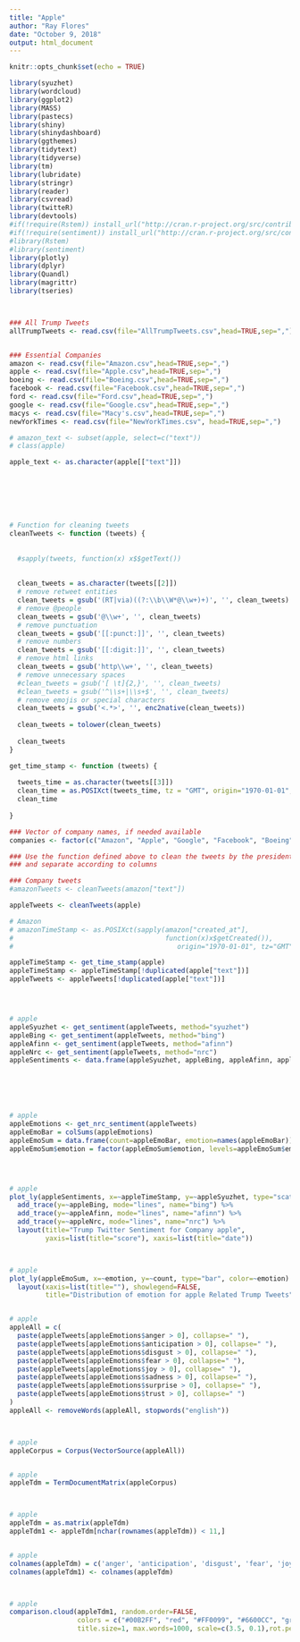 ---
title: "Apple"
author: "Ray Flores"
date: "October 9, 2018"
output: html_document
---

```{r setup, include=FALSE}
knitr::opts_chunk$set(echo = TRUE)

library(syuzhet)
library(wordcloud)
library(ggplot2)
library(MASS)
library(pastecs)
library(shiny)
library(shinydashboard)
library(ggthemes)
library(tidytext)
library(tidyverse)
library(tm)
library(lubridate)
library(stringr)
library(reader)
library(csvread)
library(twitteR)
library(devtools)
#if(!require(Rstem)) install_url("http://cran.r-project.org/src/contrib/Archive/Rstem/Rstem_0.4-1.tar.gz")
#if(!require(sentiment)) install_url("http://cran.r-project.org/src/contrib/Archive/sentiment/sentiment_0.2.tar.gz")
#library(Rstem)
#library(sentiment)
library(plotly)
library(dplyr)
library(Quandl)
library(magrittr)
library(tseries)



### All Trump Tweets
allTrumpTweets <- read.csv(file="AllTrumpTweets.csv",head=TRUE,sep=",")


### Essential Companies
amazon <- read.csv(file="Amazon.csv",head=TRUE,sep=",")
apple <- read.csv(file="Apple.csv",head=TRUE,sep=",")
boeing <- read.csv(file="Boeing.csv",head=TRUE,sep=",")
facebook <- read.csv(file="Facebook.csv",head=TRUE,sep=",")
ford <- read.csv(file="Ford.csv",head=TRUE,sep=",")
google <- read.csv(file="Google.csv",head=TRUE,sep=",")
macys <- read.csv(file="Macy's.csv",head=TRUE,sep=",")
newYorkTimes <- read.csv(file="NewYorkTimes.csv", head=TRUE,sep=",")

# amazon_text <- subset(apple, select=c("text"))
# class(apple)

apple_text <- as.character(apple[["text"]])







# Function for cleaning tweets
cleanTweets <- function (tweets) {
  
  
  #sapply(tweets, function(x) x$$getText())
  
  
  clean_tweets = as.character(tweets[[2]])
  # remove retweet entities
  clean_tweets = gsub('(RT|via)((?:\\b\\W*@\\w+)+)', '', clean_tweets)
  # remove @people
  clean_tweets = gsub('@\\w+', '', clean_tweets)
  # remove punctuation
  clean_tweets = gsub('[[:punct:]]', '', clean_tweets)
  # remove numbers
  clean_tweets = gsub('[[:digit:]]', '', clean_tweets)
  # remove html links
  clean_tweets = gsub('http\\w+', '', clean_tweets)
  # remove unnecessary spaces
  #clean_tweets = gsub('[ \t]{2,}', '', clean_tweets)
  #clean_tweets = gsub('^\\s+|\\s+$', '', clean_tweets)
  # remove emojis or special characters
  clean_tweets = gsub('<.*>', '', enc2native(clean_tweets))
  
  clean_tweets = tolower(clean_tweets)
  
  clean_tweets
}

get_time_stamp <- function (tweets) {
  
  tweets_time = as.character(tweets[[3]])
  clean_time = as.POSIXct(tweets_time, tz = "GMT", origin="1970-01-01", format = "%D %k ")
  clean_time
  
}

### Vector of company names, if needed available
companies <- factor(c("Amazon", "Apple", "Google", "Facebook", "Boeing", "Ford"))

### Use the function defined above to clean the tweets by the president 
### and separate according to columns 

### Company tweets
#amazonTweets <- cleanTweets(amazon["text"])

appleTweets <- cleanTweets(apple)

# Amazon
# amazonTimeStamp <- as.POSIXct(sapply(amazon["created_at"], 
#                                      function(x)x$getCreated()), 
#                                         origin="1970-01-01", tz="GMT")

appleTimeStamp <- get_time_stamp(apple)
appleTimeStamp <- appleTimeStamp[!duplicated(apple["text"])]
appleTweets <- appleTweets[!duplicated(apple["text"])]




# apple
appleSyuzhet <- get_sentiment(appleTweets, method="syuzhet")
appleBing <- get_sentiment(appleTweets, method="bing")
appleAfinn <- get_sentiment(appleTweets, method="afinn")
appleNrc <- get_sentiment(appleTweets, method="nrc")
appleSentiments <- data.frame(appleSyuzhet, appleBing, appleAfinn, appleNrc, appleTimeStamp)






# apple
appleEmotions <- get_nrc_sentiment(appleTweets)
appleEmoBar = colSums(appleEmotions)
appleEmoSum = data.frame(count=appleEmoBar, emotion=names(appleEmoBar))
appleEmoSum$emotion = factor(appleEmoSum$emotion, levels=appleEmoSum$emotion[order(appleEmoSum$count, decreasing = TRUE)])




# apple
plot_ly(appleSentiments, x=~appleTimeStamp, y=~appleSyuzhet, type="scatter", mode="jitter", name="syuzhet") %>%
  add_trace(y=~appleBing, mode="lines", name="bing") %>%
  add_trace(y=~appleAfinn, mode="lines", name="afinn") %>%
  add_trace(y=~appleNrc, mode="lines", name="nrc") %>%
  layout(title="Trump Twitter Sentiment for Company apple",
         yaxis=list(title="score"), xaxis=list(title="date"))



# apple
plot_ly(appleEmoSum, x=~emotion, y=~count, type="bar", color=~emotion) %>%
  layout(xaxis=list(title=""), showlegend=FALSE,
         title="Distribution of emotion for apple Related Trump Tweets")


# apple
appleAll = c(
  paste(appleTweets[appleEmotions$anger > 0], collapse=" "),
  paste(appleTweets[appleEmotions$anticipation > 0], collapse=" "),
  paste(appleTweets[appleEmotions$disgust > 0], collapse=" "),
  paste(appleTweets[appleEmotions$fear > 0], collapse=" "),
  paste(appleTweets[appleEmotions$joy > 0], collapse=" "),
  paste(appleTweets[appleEmotions$sadness > 0], collapse=" "),
  paste(appleTweets[appleEmotions$surprise > 0], collapse=" "),
  paste(appleTweets[appleEmotions$trust > 0], collapse=" ")
)
appleAll <- removeWords(appleAll, stopwords("english"))



# apple
appleCorpus = Corpus(VectorSource(appleAll))


# apple
appleTdm = TermDocumentMatrix(appleCorpus)



# apple
appleTdm = as.matrix(appleTdm)
appleTdm1 <- appleTdm[nchar(rownames(appleTdm)) < 11,]


# apple
colnames(appleTdm) = c('anger', 'anticipation', 'disgust', 'fear', 'joy', 'sadness', 'surprise', 'trust')
colnames(appleTdm1) <- colnames(appleTdm)



# apple
comparison.cloud(appleTdm1, random.order=FALSE,
                 colors = c("#00B2FF", "red", "#FF0099", "#6600CC", "green", "orange", "blue", "brown"),
                 title.size=1, max.words=1000, scale=c(3.5, 0.1),rot.per=0.4)


```








